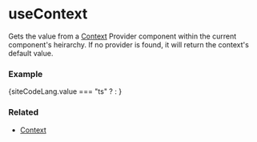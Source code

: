 
# useContext

Gets the value from a <a href="/docs/api/context">Context</a> Provider component within the current component's heirarchy. If no provider is found, it will return the context's default value.

### Example

{siteCodeLang.value === "ts" ? <ExampleCodeTS /> : <ExampleCode />}

### Related
<ul>
  <li><a href="/docs/api/context">Context</a></li>
</ul>
